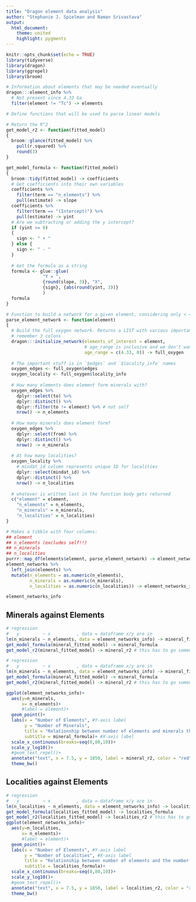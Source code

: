 ```yaml
---
title: "Dragon element data analysis"
author: "Stephanie J. Spielman and Naman Srivastava"
output: 
  html_document:
    theme: united
    highlight: pygments
---
```


```r
knitr::opts_chunk$set(echo = TRUE)
library(tidyverse)
library(dragon)
library(ggrepel)
library(broom)

# Information about elements that may be needed eventually
dragon:::element_info %>%
  # Not present since 4.33 Ga
  filter(element != "Tc") -> elements
```

```r
# Define functions that will be used to parse linear models

# Return the R^2
get_model_r2 <- function(fitted_model)
{
  broom::glance(fitted_model) %>%
    pull(r.squared) %>%
    round(3)
}

get_model_formula <- function(fitted_model)
{
  broom::tidy(fitted_model) -> coefficients
  # Get coefficients into their own variables
  coefficients %>%
    filter(term == "n_elements") %>%
    pull(estimate) -> slope
  coefficients %>%
    filter(term == "(Intercept)") %>%
    pull(estimate) -> yint
  # Are we subtracting or adding the y intercept?
  if (yint >= 0)
  {
    sign <- " + "
  } else {
    sign <- " - "
  }
  
  # Get the formula as a string
  formula <- glue::glue(
              "Y = ",
              {round(slope, 3)}, "X", 
              {sign}, {abs(round(yint, 3))}
              )
  formula
}
```

```r
# Function to build a network for a given element, considering only < 4.34 Ga
parse_element_network <- function(element)
{
  # Build the full oxygen network. Returns a LIST with various important stuff.
  # remember 3 colons
  dragon:::initialize_network(elements_of_interest = element, 
                              # age_range is inclusive and we don't want =4.34, so this is hopefully good enough.
                              age_range = c(4.33, 0)) -> full_oxygen
  
  # The important stuff is in `$edges` and `$locality_info` names
  oxygen_edges <- full_oxygen$edges 
  oxygen_locality <- full_oxygen$locality_info 
  
  # How many elements does element form minerals with?
  oxygen_edges %>%
    dplyr::select(to) %>%
    dplyr::distinct() %>%
    dplyr::filter(to != element) %>% # not self
    nrow() -> n_elements
  
  # How many minerals does element form?
  oxygen_edges %>%
    dplyr::select(from) %>%
    dplyr::distinct() %>%
    nrow() -> n_minerals
  
  # At how many localities? 
  oxygen_locality %>%
    # mindat_id column represents unique ID for localities
    dplyr::select(mindat_id) %>%
    dplyr::distinct() %>%
    nrow() -> n_localities
  
  # whatever is written last in the function body gets returned
  c("element" = element,
    "n_elements" = n_elements,
    "n_minerals" = n_minerals,
    "n_localities" = n_localities)
}
```


```r
# Makes a tibble with four columns:
## element
## n_elements (excludes self!!)
## n_minerals
## n_localities
purrr::map_df(elements$element, parse_element_network) -> element_networks
element_networks %>%
  left_join(elements) %>%
  mutate(n_elements = as.numeric(n_elements),
         n_minerals = as.numeric(n_minerals),
         n_localities = as.numeric(n_localities)) -> element_networks_info

element_networks_info
```

## Minerals against Elements 
```r
# regression
#   y         ~ x          , data = dataframe x/y are in
lm(n_minerals ~ n_elements, data = element_networks_info) -> mineral_fitted_model
get_model_formula(mineral_fitted_model) -> mineral_formula
get_model_r2(mineral_fitted_model) -> mineral_r2 # this has to go somewhere??? 

# regression
#   y         ~ x          , data = dataframe x/y are in
lm(n_minerals ~ n_elements, data = element_networks_info) -> mineral_fitted_model
get_model_formula(mineral_fitted_model) -> mineral_formula
get_model_r2(mineral_fitted_model) -> mineral_r2 # this has to go somewhere??? 

ggplot(element_networks_info)+
  aes(y=n_minerals,
      x= n_elements)+
      #label = element)+
  geom_point()+
  labs(x = "Number of Elements", #Y-axis label
       y = "Number of Minerals", 
       title = "Relationship between number of elements and minerals they form", 
       subtitle = mineral_formula)+ #X-axis label
  scale_x_continuous(breaks=seq(0,80,10))+
  scale_y_log10()+
  #geom_text_repel()+
  annotate("text", x = 7.5, y = 1850, label = mineral_r2, color = "red")+
  theme_bw()
```

## Localities against Elements
```r
# regression
#   y         ~ x          , data = dataframe x/y are in
lm(n_localities ~ n_elements, data = element_networks_info) -> localities_fitted_model
get_model_formula(localities_fitted_model) -> localities_formula
get_model_r2(localities_fitted_model) -> localities_r2 # this has to go somewhere??? 
ggplot(element_networks_info)+
  aes(y=n_localities,
      x= n_elements)+
      #label = element)+
  geom_point()+
  labs(x = "Number of Elements", #Y-axis label
       y = "Number of Localities", #X-axis label
       title = "Relationship between number of elements and the number of localities", 
       subtitle = localities_formula)+ 
  scale_x_continuous(breaks=seq(0,80,10))+
  scale_y_log10()+
  #geom_text_repel()+
  annotate("text", x = 7.5, y = 1850, label = localities_r2, color = "red")+
  theme_bw()
```
